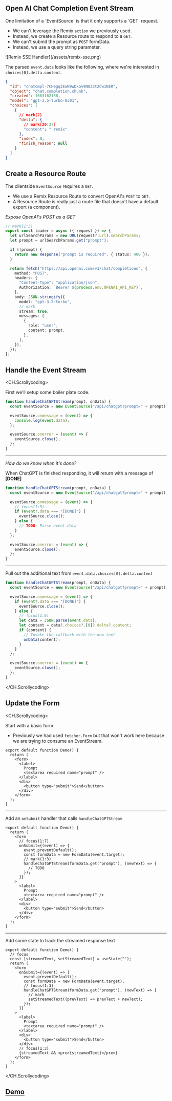 ## Open AI Chat Completion Event Stream

<div className='notes'>
One limitation of a `EventSource` is that it only supports a `GET` request.

- We can't leverage the Remix `action` we previously used.
- Instead, we create a Resource route to respond to a `GET`.
- We can't submit the prompt as `POST` formData.
- Instead, we use a query string parameter.

</div>
![Remix SSE Handler](/assets/remix-sse.png)

<div style={{ height: "50px" }} />

The parsed `event.data` looks like the following, where we're interested in `choices[0].delta.content`.

```json event-data.json
{
  "id": "chatcmpl-7CHegq3EwN9wDkGv9NO33t2Cw1NER",
  "object": "chat.completion.chunk",
  "created": 1683162158,
  "model": "gpt-3.5-turbo-0301",
  "choices": [
    {
      // mark(2)
      "delta": {
        // mark[20:27]
        "content": " remix"
      },
      "index": 0,
      "finish_reason": null
    }
  ]
}
```

<div style={{ height: "50px" }} />

## Create a Resource Route

<div className='notes'>

The clientside `EventSource` requires a `GET`.

- We use a Remix Resource Route to convert OpenAI's `POST` to `GET`.
- A Resource Route is really just a route file that doesn't have a default export (a component).

</div>

_Expose OpenAI's POST as a GET_

```ts routes/demo.api.ts
// mark(1:3)
export const loader = async ({ request }) => {
  let urlSearchParams = new URL(request?.url).searchParams;
  let prompt = urlSearchParams.get("prompt");

  if (!prompt) {
    return new Response("prompt is required", { status: 400 });
  }

  return fetch("https://api.openai.com/v1/chat/completions", {
    method: "POST",
    headers: {
      "Content-Type": "application/json",
      Authorization: `Bearer ${process.env.OPENAI_API_KEY}`,
    },
    body: JSON.stringify({
      model: "gpt-3.5-turbo",
      // mark
      stream: true,
      messages: [
        {
          role: "user",
          content: prompt,
        },
      ],
    }),
  });
};
```

## Handle the Event Stream

<CH.Scrollycoding>

First we'll setup some boiler plate code.

```ts routes/stream-demo.tsx
function handleChatGPTStream(prompt, onData) {
  const eventSource = new EventSource("/api/chatgpt?prompt=" + prompt);

  eventSource.onmessage = (event) => {
    console.log(event.data);
  };

  eventSource.onerror = (event) => {
    eventSource.close();
  };
}
```

---

_How do we know when it's done?_

When ChatGPT is finished responding, it will return with a message of **[DONE]**

```ts routes/stream-demo.tsx
function handleChatGPTStream(prompt, onData) {
  const eventSource = new EventSource("/api/chatgpt?prompt=" + prompt);

  eventSource.onmessage = (event) => {
    // focus(1:5)
    if (event?.data === "[DONE]") {
      eventSource.close();
    } else {
      // TODO: Parse event.data
    }
  };

  eventSource.onerror = (event) => {
    eventSource.close();
  };
}
```

---

Pull out the additional text from `event.data.choices[0].delta.content`

```ts routes/stream-demo.tsx
function handleChatGPTStream(prompt, onData) {
  const eventSource = new EventSource("/api/chatgpt?prompt=" + prompt);

  eventSource.onmessage = (event) => {
    if (event?.data === "[DONE]") {
      eventSource.close();
    } else {
      // focus(1:6)
      let data = JSON.parse(event.data);
      let content = data?.choices?.[0]?.delta?.content;
      if (content) {
        // Invoke the callback with the new text
        onData(content);
      }
    }
  };

  eventSource.onerror = (event) => {
    eventSource.close();
  };
}
```

</CH.Scrollycoding>

<div style={{ height: "50px" }} />

## Update the Form

<CH.Scrollycoding>

Start with a basic form

- Previously we had used `fetcher.Form` but that won't work here because we are trying to consume an EventStream.

```tsx routes/stream-demo.tsx
export default function Demo() {
  return (
    <form>
      <label>
        Prompt
        <textarea required name="prompt" />
      </label>
      <div>
        <button type="submit">Send</button>
      </div>
    </form>
  );
}
```

---

Add an `onSubmit` handler that calls `handleChatGPTStream`

```tsx routes/stream-demo.tsx
export default function Demo() {
  return (
    <form
      // focus(1:7)
      onSubmit={(event) => {
        event.preventDefault();
        const formData = new FormData(event.target);
        // mark(1:3)
        handleChatGPTStream(formData.get("prompt"), (newText) => {
          // TODO
        });
      }}
    >
      <label>
        Prompt
        <textarea required name="prompt" />
      </label>
      <div>
        <button type="submit">Send</button>
      </div>
    </form>
  );
}
```

---

Add some state to track the streamed response text

```tsx routes/stream-demo.tsx
export default function Demo() {
  // focus
  const [streamedText, setStreamedText] = useState("");
  return (
    <form
      onSubmit={(event) => {
        event.preventDefault();
        const formData = new FormData(event.target);
        // focus(1:3)
        handleChatGPTStream(formData.get("prompt"), (newText) => {
          // mark
          setStreamedText((prevText) => prevText + newText);
        });
      }}
    >
      <label>
        Prompt
        <textarea required name="prompt" />
      </label>
      <div>
        <button type="submit">Send</button>
      </div>
      // focus(1:3)
      {streamedText && <pre>{streamedText}</pre>}
    </form>
  );
}
```

</CH.Scrollycoding>

<div style={{ height: "100px" }} />

## [Demo](demo)

<div style={{ height: "400px" }} />
